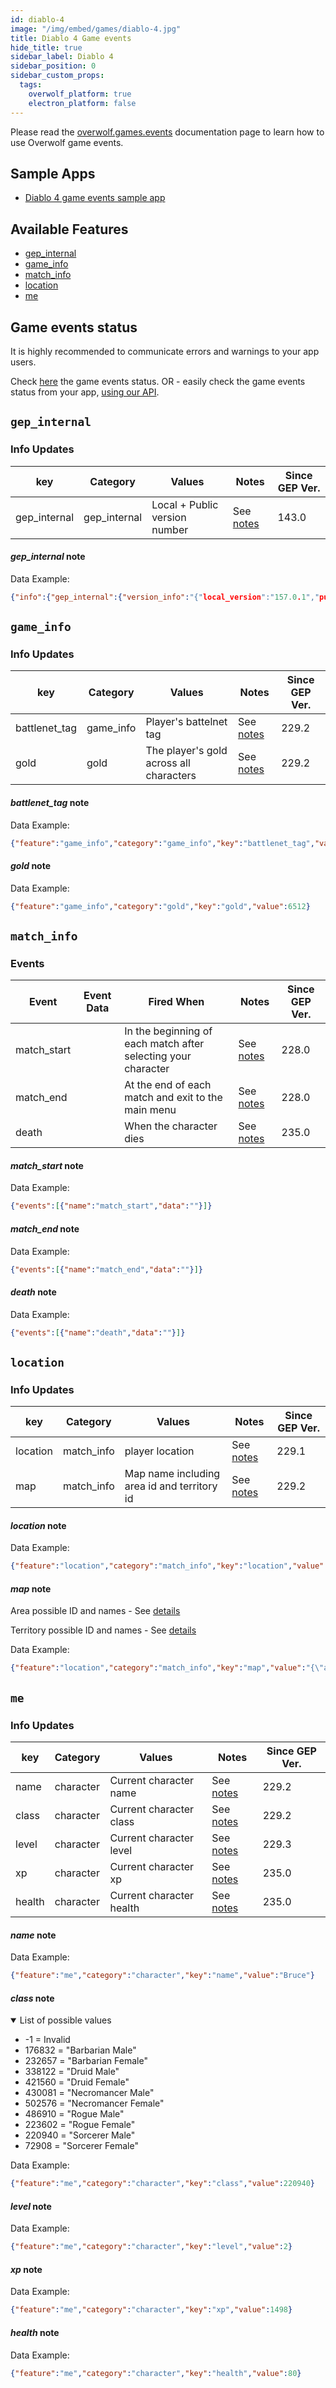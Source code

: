 ```yaml
---
id: diablo-4
image: "/img/embed/games/diablo-4.jpg"
title: Diablo 4 Game events
hide_title: true
sidebar_label: Diablo 4
sidebar_position: 0
sidebar_custom_props:
  tags:
    overwolf_platform: true
    electron_platform: false
---
```


<!-- GENERATED USING /scripts/generate.js -->

<head>
  <meta name="keywords" content="API for Diablo 4, Diablo 4 API, SDK for Diablo 4, Diablo 4 SDK"/>
</head>

<GameInfo gameId={22700} page="docs" />

Please read the [overwolf.games.events](../events) documentation page to learn how to use Overwolf game events.

## Sample Apps
* [Diablo 4 game events sample app](https://github.com/overwolf/events-sample-app)

## Available Features

* [gep_internal](#gep_internal)
* [game_info](#game_info)
* [match_info](#match_info)
* [location](#location)
* [me](#me)

## Game events status

It is highly recommended to communicate errors and warnings to your app users. 

Check [here](/status/) the game events status. OR -  easily check the game events status from your app, [using our API](/topics/using-events/how-to-check-events-status-from-app).

## `gep_internal`

### Info Updates

key          | Category    | Values                    | Notes                 | Since GEP Ver. |
------------ | ------------| ------------------------- | --------------------- | ------------- | 
gep_internal | gep_internal| Local + Public version number|See [notes](#gep_internal-note)|   143.0       |

#### *gep_internal* note

Data Example:

```json
{"info":{"gep_internal":{"version_info":"{"local_version":"157.0.1","public_version":"157.0.1","is_updated":true}"}},"feature":"gep_internal"}
```

## `game_info`

### Info Updates

key          | Category    | Values                    | Notes                 | Since GEP Ver. |
------------ | ------------| ------------------------- | --------------------- | ------------- | 
battlenet_tag | game_info   | Player's battelnet tag  |  See [notes](#battlenet_tag-note) |   229.2 
gold | gold   | The player's gold across all characters  |  See [notes](#gold-note) |   229.2 


#### *battlenet_tag* note

Data Example:

```json
{"feature":"game_info","category":"game_info","key":"battlenet_tag","value":"OverTheTop#2100"}
```

#### *gold* note

Data Example:

```json
{"feature":"game_info","category":"gold","key":"gold","value":6512}
```


## `match_info`

### Events

Event       | Event Data   | Fired When    | Notes                                  | Since GEP Ver. |
------------| -------------| --------------| -------------------------------------- | ---------------|
match_start |   | In the beginning of each match after selecting your character              | See [notes](#match_start-note) |      228.0      |
match_end |   | At the end of each match and exit to the main menu             | See [notes](#match_end-note) |      228.0      |
death |   | When the character dies             | See [notes](#death-note) |      235.0      |


#### *match_start* note

Data Example:

```json
{"events":[{"name":"match_start","data":""}]}
```

#### *match_end* note

Data Example:

```json
{"events":[{"name":"match_end","data":""}]}
```

#### *death* note

Data Example:

```json
{"events":[{"name":"death","data":""}]}
```

## `location`

### Info Updates

key          | Category    | Values                    | Notes                 | Since GEP Ver. |
------------ | ------------| ------------------------- | --------------------- | ------------- | 
location | match_info   | player location  |  See [notes](#location-note) |   229.1 
map | match_info   | Map name including area id and territory id|  See [notes](#map-note) |   229.2

#### *location* note

Data Example:

```json
{"feature":"location","category":"match_info","key":"location","value":"{\"x\" : -1001.76,\"y\" : 133.699,\"z\" : 77.6396}"}
```

#### *map* note

Area possible ID and names - See [details](pathname:///data/games/events/diablo-4/area_names.txt)

Territory possible ID and names - See [details](pathname:///data/games/events/diablo-4/territory_names.txt)

Data Example:

```json
{"feature":"location","category":"match_info","key":"map","value":"{\"area\" : 448837,\"territory\" : 445427}"}
```

## `me`

### Info Updates

key          | Category    | Values                    | Notes                 | Since GEP Ver. |
------------ | ------------| ------------------------- | --------------------- | ------------- | 
name | character   | Current character name |  See [notes](#name-note) |   229.2
class | character   | Current character class |  See [notes](#class-note) |   229.2
level | character   | Current character level |  See [notes](#level-note) |   229.3
xp | character   | Current character xp |  See [notes](#xp-note) |   235.0
health | character   | Current character health |  See [notes](#health-note) |   235.0

#### *name* note

Data Example:

```json
{"feature":"me","category":"character","key":"name","value":"Bruce"}
```

#### *class* note

<details open>
<summary>List of possible values</summary>

* -1	= Invalid
* 176832 = "Barbarian Male"
* 232657 = "Barbarian Female"
* 338122 = "Druid Male"
* 421560 = "Druid Female"
* 430081 = "Necromancer Male"
* 502576 = "Necromancer Female"
* 486910 = "Rogue Male"
* 223602 = "Rogue Female"
* 220940 = "Sorcerer Male"
* 72908 = "Sorcerer Female"

</details>


Data Example:

```json
{"feature":"me","category":"character","key":"class","value":220940}
```

#### *level* note

Data Example:

```json
{"feature":"me","category":"character","key":"level","value":2}
```

#### *xp* note

Data Example:

```json
{"feature":"me","category":"character","key":"xp","value":1498}
```

#### *health* note

Data Example:

```json
{"feature":"me","category":"character","key":"health","value":80}
```
